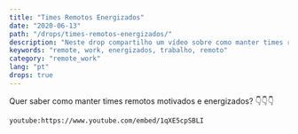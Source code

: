 ```yaml
---
title: "Times Remotos Energizados"
date: "2020-06-13"
path: "/drops/times-remotos-energizados/"
description: "Neste drop compartilho um vídeo sobre como manter times remotos energizados."
keywords: "remote, work, energizados, trabalho, remoto"
category: "remote_work"
lang: "pt"
drops: true
---
```



<Drop>

Quer saber como manter times remotos motivados e energizados? 👇👇👇

`youtube:https://www.youtube.com/embed/1qXE5cpSBLI`

</Drop>
